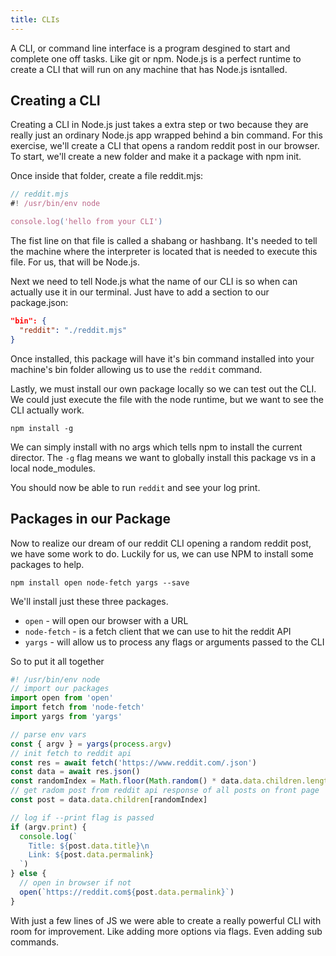 ```yaml
---
title: CLIs
---
```

A CLI, or command line interface is a program desgined to start and complete one off
tasks. Like git or npm. Node.js is a perfect runtime to create a CLI that will run on
any machine that has Node.js isntalled. 

## Creating a CLI
Creating a CLI in Node.js just takes a extra step or two because
they are really just an ordinary Node.js app wrapped behind a bin command.
For this exercise, we'll create a CLI that opens a random reddit post in our
browser. To start, we'll create a new folder and make it a package with npm init.

Once inside that folder, create a file reddit.mjs:
```js
// reddit.mjs
#! /usr/bin/env node

console.log('hello from your CLI')
```

The fist line on that file is called a shabang or hashbang. It's needed to tell
the machine where the interpreter is located that is needed to execute this file.
For us, that will be Node.js. 

Next we need to tell Node.js what the name of our CLI is so when can actually
use it in our terminal. Just have to add a section to our package.json:
```json
"bin": {
  "reddit": "./reddit.mjs"
}
```

Once installed, this package will have it's bin command installed into your
machine's bin folder allowing us to use the `reddit` command.

Lastly, we must install our own package locally so we can test out the CLI. We could
just execute the file with the node runtime, but we want to see the CLI actually work.

`npm install -g`

We can simply install with no args which tells npm to install the current director.
The `-g` flag means we want to globally install this package vs in a local node_modules.

You should now be able to run `reddit` and see your log print.

## Packages in our Package
Now to realize our dream of our reddit CLI opening a random reddit post,
we have some work to do. Luckily for us, we can use NPM to install some packages
to help.

`npm install open node-fetch yargs --save`

We'll install just these three packages.
* `open` - will open our browser with a URL
* `node-fetch` - is a fetch client that we can use to hit the reddit API
* `yargs` - will allow us to process any flags or arguments passed to the CLI

So to put it all together
```js
#! /usr/bin/env node
// import our packages
import open from 'open'
import fetch from 'node-fetch'
import yargs from 'yargs'

// parse env vars
const { argv } = yargs(process.argv)
// init fetch to reddit api
const res = await fetch('https://www.reddit.com/.json')
const data = await res.json()
const randomIndex = Math.floor(Math.random() * data.data.children.length)
// get radom post from reddit api response of all posts on front page
const post = data.data.children[randomIndex]

// log if --print flag is passed
if (argv.print) {
  console.log(`
    Title: ${post.data.title}\n
    Link: ${post.data.permalink}
  `)
} else {
  // open in browser if not
  open(`https://reddit.com${post.data.permalink}`)
}
```
With just a few lines of JS we were able to create a really powerful
CLI with room for improvement. Like adding more options via flags. Even
adding sub commands. 
